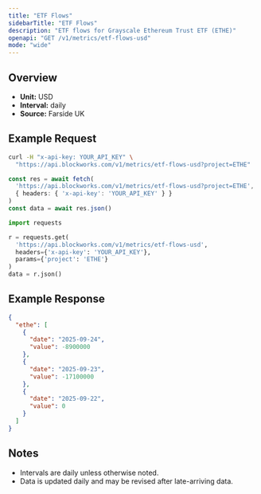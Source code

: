 ```yaml
---
title: "ETF Flows"
sidebarTitle: "ETF Flows"
description: "ETF flows for Grayscale Ethereum Trust ETF (ETHE)"
openapi: "GET /v1/metrics/etf-flows-usd"
mode: "wide"
---
```


## Overview

- **Unit:** USD
- **Interval:** daily
- **Source:** Farside UK

## Example Request

<CodeGroup>

```bash cURL
curl -H "x-api-key: YOUR_API_KEY" \
  "https://api.blockworks.com/v1/metrics/etf-flows-usd?project=ETHE"
```

```typescript TypeScript
const res = await fetch(
  'https://api.blockworks.com/v1/metrics/etf-flows-usd?project=ETHE',
  { headers: { 'x-api-key': 'YOUR_API_KEY' } }
)
const data = await res.json()
```

```python Python
import requests

r = requests.get(
  'https://api.blockworks.com/v1/metrics/etf-flows-usd',
  headers={'x-api-key': 'YOUR_API_KEY'},
  params={'project': 'ETHE'}
)
data = r.json()
```

</CodeGroup>

## Example Response

```json
{
  "ethe": [
    {
      "date": "2025-09-24",
      "value": -8900000
    },
    {
      "date": "2025-09-23",
      "value": -17100000
    },
    {
      "date": "2025-09-22",
      "value": 0
    }
  ]
}
```

## Notes
- Intervals are daily unless otherwise noted.
- Data is updated daily and may be revised after late-arriving data.